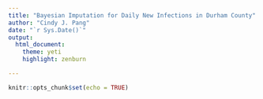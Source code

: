 ```yaml
---
title: "Bayesian Imputation for Daily New Infections in Durham County"
author: "Cindy J. Pang"
date: "`r Sys.Date()`"
output: 
  html_document:
    theme: yeti
    highlight: zenburn

---
```


```r
knitr::opts_chunk$set(echo = TRUE)
```

